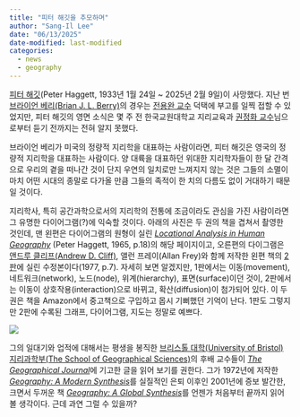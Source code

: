 ```yaml
---
title: "피터 해깃을 추모하며"
author: "Sang-Il Lee"
date: "06/13/2025"
date-modified: last-modified
categories:
  - news
  - geography
---
```


[피터 해깃](https://en.wikipedia.org/wiki/Peter_Haggett)(Peter Haggett, 1933년 1월 24일 \~ 2025년 2월 9일)이 사망했다. 지난 번 [브라이언 베리(Brian J. L. Berry)](https://www.wisefuneralhome.com/obituary/brian-berry)의 경우는 [전용완 교수](https://profiles.utdallas.edu/ywchun) 덕택에 부고를 일찍 접할 수 있었지만, 피터 해깃의 영면 소식은 몇 주 전 한국교원대학교 지리교육과 [권정화 교수](https://www.knue.ac.kr/geography/selectProfInfoWebView.do?key=1152&code=UNIV18&userNo=100244)님으로부터 듣기 전까지는 전혀 알지 못했다.

브라이언 베리가 미국의 정량적 지리학을 대표하는 사람이라면, 피터 해깃은 영국의 정량적 지리학을 대표하는 사람이다. 양 대륙을 대표하던 위대한 지리학자들이 한 달 간격으로 우리의 곁을 떠나간 것이 단지 우연의 일치로만 느껴지지 않는 것은 그들의 소멸이 마치 어떤 시대의 종말로 다가올 만큼 그들의 족적이 한 치의 다름도 없이 거대하기 때문일 것이다.

지리학사, 특히 공간과학으로서의 지리학의 전통에 조금이라도 관심을 가진 사람이라면 그 유명한 다이어그램(?)에 익숙할 것이다. 아래의 사진은 두 권의 책을 겹쳐서 촬영한 것인데, 맨 왼편은 다이어그램의 원형이 실린 [*Locational Analysis in Human Geography*](https://www.google.co.kr/books/edition/Locational_Analysis_in_Human_Geography/cgJ_AAAAMAAJ?hl=ko&gbpv=0&bsq=Locational%20Analysis%20in%20Human%20Geography) (Peter Haggett, 1965, p.18)의 해당 페이지이고, 오른편의 다이그램은 [앤드루 클리프(Andrew D. Cliff)](https://www.geog.cam.ac.uk/people/cliff/), 앨런 프레이(Allan Frey)와 함께 저작한 왼편 책의 [2판](https://www.google.co.kr/books/edition/Locational_Analysis_in_Human_Geography_L/EVZGzwEACAAJ?hl=ko)에 실린 수정본이다(1977, p.7). 자세히 보면 알겠지만, 1판에서는 이동(movement), 네트워크(network), 노드(node), 위계(hierarchy), 표면(surface)이던 것이, 2판에서는 이동이 상호작용(interaction)으로 바뀌고, 확산(diffusion)이 첨가되어 있다. 이 두 권은 책을 Amazon에서 중고책으로 구입하고 몹시 기뻐했던 기억이 난다. 1판도 그렇지만 2판에 수록된 그래프, 다이어그램, 지도는 정말로 예쁘다.

![](images/clipboard-2021199009.jpeg)

그의 일대기와 업적에 대해서는 평생을 봉직한 [브리스톨 대학(University of Bristol) 지리과학부(The School of Geographical Sciences)](https://www.bristol.ac.uk/geography/)의 후배 교수들이 [*The Geographical Journal*](https://rgs-ibg.onlinelibrary.wiley.com/doi/full/10.1111/geoj.70006)에 기고한 글을 읽어 보기를 권한다. 그가 1972년에 저작한 [*Geography: A Modern Synthesis*](https://www.google.co.kr/books/edition/_/FycTMQAACAAJ?hl=ko&sa=X&ved=2ahUKEwi-9Y-v_O2NAxXjoK8BHU8JM2gQ7_IDegQIFRAC)를 실질적인 은퇴 이후인 2001년에 증보 발간한, 크면서 두꺼운 책 [*Geography: A Global Synthesis*](https://www.google.co.kr/books/edition/Geography/aVwP7aOVmh0C?hl=ko)를 언젠가 처음부터 끝까지 읽어볼 생각이다. 근데 과연 그럴 수 있을까?
